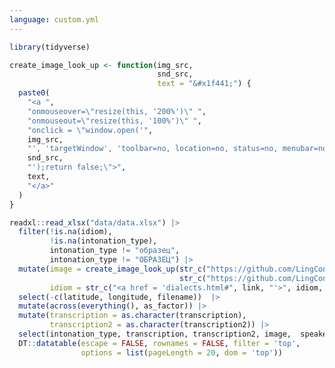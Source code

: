 ```yaml
---
language: custom.yml
---
```


```r
library(tidyverse)

create_image_look_up <- function(img_src,
                                 snd_src,
                                 text = "&#x1f441;") {
  paste0(
    "<a ",
    "onmouseover=\"resize(this, '200%')\" ",
    "onmouseout=\"resize(this, '100%')\" ",
    "onclick = \"window.open('",
    img_src,
    "', 'targetWindow', 'toolbar=no, location=no, status=no, menubar=no, scrollbars=yes, resizable=yes, width=1090px, height=550px, top=25px left=120px'); sound_play('",
    snd_src,
    "');return false;\">",
    text,
    "</a>"
  )
}

readxl::read_xlsx("data/data.xlsx") |> 
  filter(!is.na(idiom),
         !is.na(intonation_type),
         intonation_type != "образец",
         intonation_type != "ОБРАЗЕЦ") |> 
  mutate(image = create_image_look_up(str_c("https://github.com/LingConLab/PRuD/raw/main/images/", filename, ".png"),
                                      str_c("https://github.com/LingConLab/PRuD/raw/main/audio/", filename, ".wav")),
         idiom = str_c("<a href = 'dialects.html#", link, "'>", idiom, "</a>"))  |> 
  select(-c(latitude, longitude, filename))  |> 
  mutate(across(everything(), as_factor)) |> 
  mutate(transcription = as.character(transcription),
         transcription2 = as.character(transcription2)) |> 
  select(intonation_type, transcription, transcription2, image,  speaker, idiom, village, district, region, comment) |> 
  DT::datatable(escape = FALSE, rownames = FALSE, filter = 'top',
                options = list(pageLength = 20, dom = 'top'))
```

<script>
function sound_play(x) {
    var audio = new Audio();
    audio.src = x;
    audio.play();
  }
function resize(elem, percent) { 
  elem.style.fontSize = percent; 
  }
</script>